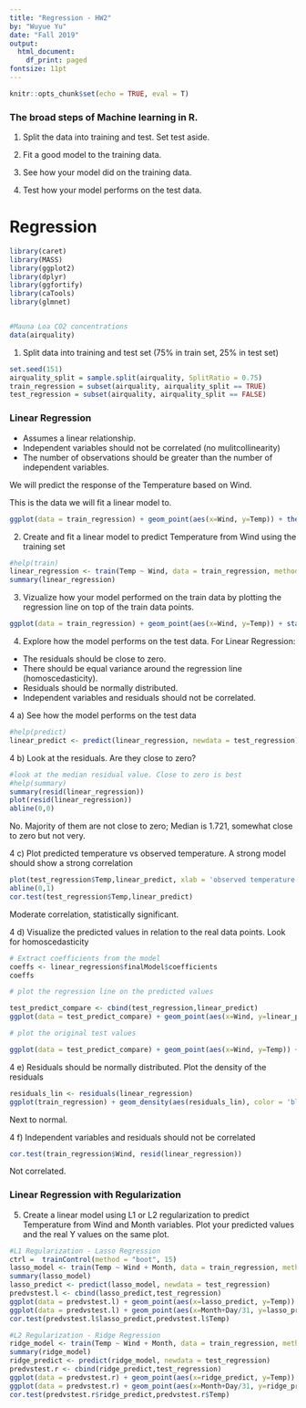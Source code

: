 ---
title: "Regression - HW2"
by: "Wuyue Yu"
date: "Fall 2019"
output:
  html_document:
    df_print: paged
fontsize: 11pt
---

```{r setup, include=FALSE}
knitr::opts_chunk$set(echo = TRUE, eval = T)
```

### The broad steps of Machine learning in R. 

1. Split the data into training and test. Set test aside. 

2. Fit a good model to the training data. 

3. See how your model did on the training data.

4. Test how your model performs on the test data. 

# Regression

```{r, include=FALSE}
library(caret)
library(MASS)
library(ggplot2)
library(dplyr)
library(ggfortify)
library(caTools)
library(glmnet)


#Mauna Loa CO2 concentrations
data(airquality)
```


1. Split data into training and test set (75% in train set, 25% in test set)

```{r}
set.seed(151)
airquality_split = sample.split(airquality, SplitRatio = 0.75)
train_regression = subset(airquality, airquality_split == TRUE)
test_regression = subset(airquality, airquality_split == FALSE)
```


### Linear Regression

* Assumes a linear relationship. 
* Independent variables should not be correlated (no mulitcollinearity)
* The number of observations should be greater than the number of independent variables.

We will predict the response of the Temperature based on Wind. 

This is the data we will fit a linear model to. 
```{r}
ggplot(data = train_regression) + geom_point(aes(x=Wind, y=Temp)) + theme_bw()
```

2. Create and fit a linear model to predict Temperature from Wind using the training set

```{r}
#help(train)
linear_regression <- train(Temp ~ Wind, data = train_regression, method = "lm")
summary(linear_regression)
```


3. Vizualize how your model performed on the train data by plotting the regression line on top of the train data points. 
```{r}
ggplot(data = train_regression) + geom_point(aes(x=Wind, y=Temp)) + stat_smooth(method = "lm",aes(x=Wind, y=Temp), color = 'blue')
```


4. Explore how the model performs on the test data. For Linear Regression:

* The residuals should be close to zero.
* There should be equal variance around the regression line (homoscedasticity).
* Residuals should be normally distributed.
* Independent variables and residuals should not be correlated.

4 a) See how the model performs on the test data
```{r}
#help(predict)
linear_predict <- predict(linear_regression, newdata = test_regression)
```

4 b) Look at the residuals. Are they close to zero?
```{r}
#look at the median residual value. Close to zero is best
#help(summary)
summary(resid(linear_regression))
plot(resid(linear_regression))
abline(0,0)
```
No. Majority of them are not close to zero; Median is 1.721, somewhat close to zero but not very.

4 c) Plot predicted temperature vs observed temperature. A strong model should show a strong correlation
```{r}
plot(test_regression$Temp,linear_predict, xlab = 'observed temperature', ylab = 'predicted temperature')
abline(0,1)
cor.test(test_regression$Temp,linear_predict)
```
Moderate correlation, statistically significant.

4 d) Visualize the predicted values in relation to the real data points. Look for homoscedasticity
```{r}
# Extract coefficients from the model
coeffs <- linear_regression$finalModel$coefficients
coeffs

# plot the regression line on the predicted values

test_predict_compare <- cbind(test_regression,linear_predict)
ggplot(data = test_predict_compare) + geom_point(aes(x=Wind, y=linear_predict)) + geom_line(aes(x=Wind, y=coeffs[1]+Wind*coeffs[2])) + theme_bw()

# plot the original test values

ggplot(data = test_predict_compare) + geom_point(aes(x=Wind, y=Temp)) + geom_line(aes(x=Wind, y=coeffs[1]+Wind*coeffs[2])) + theme_bw()

```

4 e) Residuals should be normally distributed. Plot the density of the residuals
```{r}
residuals_lin <- residuals(linear_regression)
ggplot(train_regression) + geom_density(aes(residuals_lin), color = 'blue', size = 1) + theme_bw() 
```

Next to normal.

4 f) Independent variables and residuals should not be correlated
```{r}
cor.test(train_regression$Wind, resid(linear_regression))
```
Not correlated.

### Linear Regression with Regularization

5. Create a linear model using L1 or L2 regularization to predict Temperature from Wind and Month variables. Plot your predicted values and the real Y values on the same plot. 

```{r}
#L1 Regularization - Lasso Regression
ctrl =  trainControl(method = "boot", 15)
lasso_model <- train(Temp ~ Wind + Month, data = train_regression, method = "lasso", trControl= ctrl)
summary(lasso_model)
lasso_predict <- predict(lasso_model, newdata = test_regression)
predvstest.l <- cbind(lasso_predict,test_regression)
ggplot(data = predvstest.l) + geom_point(aes(x=lasso_predict, y=Temp)) + theme_bw()
ggplot(data = predvstest.l) + geom_point(aes(x=Month+Day/31, y=lasso_predict),color = "red") + geom_point(aes(x=Month+Day/31, y=Temp),color = "blue") +xlab("Month (Date)") + ylab("Predicted (Red) and Real (Blue) Temp") + theme_bw()
cor.test(predvstest.l$lasso_predict,predvstest.l$Temp)

#L2 Regularization - Ridge Regression
ridge_model <- train(Temp ~ Wind + Month, data = train_regression, method = "ridge", trControl= ctrl)
summary(ridge_model)
ridge_predict <- predict(ridge_model, newdata = test_regression)
predvstest.r <- cbind(ridge_predict,test_regression)
ggplot(data = predvstest.r) + geom_point(aes(x=ridge_predict, y=Temp)) + theme_bw()
ggplot(data = predvstest.r) + geom_point(aes(x=Month+Day/31, y=ridge_predict),color = "red") + geom_point(aes(x=Month+Day/31, y=Temp),color = "blue") +xlab("Month (Date)") + ylab("Predicted (Red) and Real (Blue) Temp") + theme_bw()
cor.test(predvstest.r$ridge_predict,predvstest.r$Temp)

```



